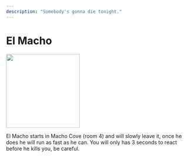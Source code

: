 ```yaml
---
description: "Somebody's gonna die tonight."
---
```



# El Macho

<div style={{ display: 'table-cell', paddingRight: 30 }}>
	<Box>
		<img
			src="../../img/fnag/el-macho.svg"
			width="200"
		></img>
	</Box>
</div>
<div style={{ display: 'table-cell', position: 'relative' }}>
	<p
		style={{
			position: 'absolute',
			top: 0,
			width: 'max-content',
			maxWidth: '600px',
		}}
	>
		El Macho starts in Macho Cove (room 4) and will slowly leave it, once he
		does he will run as fast as he can. You will only has 3 seconds to react
		before he kills you, be careful.
	</p>
</div>

